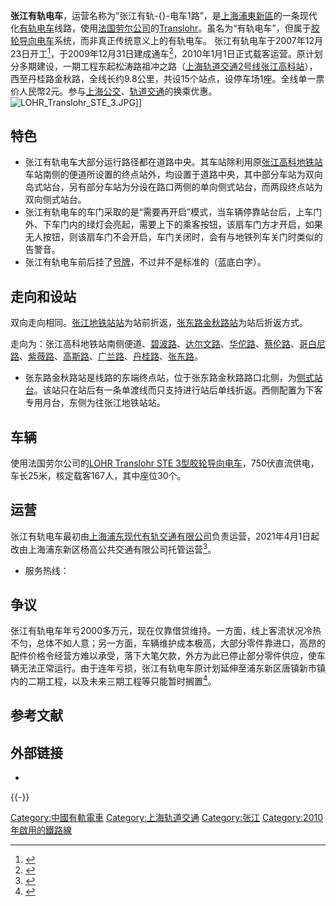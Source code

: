 {{NoteTA
|G1=Railway
|G2=Transport
|G3=Unit
}}
{{Infobox rail system-route
|rail_name=张江有轨电车1路
|image=Zhangjiang Tram.jpg
|image_width=300px
|locale={{CHN}}[[上海市|上海市]][[浦東新區|浦東新區]]
|service_type=[[导向巴士|胶轮导向电车]]
|begin_operation=2009年12月31日
|system_length=9.8公里
|stations=15
|fleet_size=3节
|max_speed=20公里/小時
|track_gauge=[[单轨|单轨]]
|engine=550伏[[直流|直流]][[接触网供电|接触网供电]]
|depot=张江停车场
|operator=[[上海浦东现代有轨交通有限公司|上海浦东现代有轨交通有限公司]]→上海浦东新区杨高公共交通有限公司
|mapimage_width=250px
|route_map = {{张江有轨电车RDT}}
}}

'''张江有轨电车'''，运营名称为“张江有轨-{}-电车1路”，是[[上海|上海]][[浦東新區|浦東新區]]的一条现代化[[有轨电车|有轨电车]]线路，使用[[法国|法国]][[劳尔公司|劳尔公司]]的[[Translohr|Translohr]]。虽名为“有轨电车”，但属于[[导向巴士|胶轮导向电车]]系统，而非真正传统意义上的有轨电车。
张江有轨电车于2007年12月23日开工<ref>{{cite web | title = 张江有轨电车项目工程今开工 | publisher = 新民晚报 | date = 2007-12-23 | url = http://sh.xinmin.cn/minsheng/2007/12/23/999353.html | accessdate = 2009-12-30 | language = zh | deadurl = yes | archiveurl = https://web.archive.org/web/20140727041307/http://sh.xinmin.cn/minsheng/2007/12/23/999353.html | archivedate = 2014-07-27 }}</ref>，于2009年12月31日建成通车<ref>{{cite web | title = 张江有轨电车31号通车 营业时间与二号线衔接(东广新闻台) | publisher = sh.sina.com.cn | date = 2009-12-30 | url = http://sh.sina.com.cn/news/s/2009-12-30/0819127953.html | accessdate = 2009-12-30 | language = zh | archive-date = 2022-01-24 | archive-url = https://web.archive.org/web/20220124042231/http://sh.sina.com.cn/news/s/2009-12-30/0819127953.html }}</ref>，2010年1月1日正式载客运营。原计划分多期建设，一期工程东起松涛路祖冲之路（[[上海轨道交通2号线|上海轨道交通2号线]][[张江高科站|张江高科站]]），西至丹桂路金秋路，全线长约9.8公里，共设15个站点，设停车场1座。全线单一票价人民幣2元。参与[[上海公交|上海公交]]、[[上海地铁|轨道交通]]的换乘优惠。
[[File:LOHR_Translohr_STE_3.JPG|thumb]]]]

== 特色 ==
* 张江有轨电车大部分运行路径都在道路中央。其车站除利用原[[张江高科站|张江高科地铁站]]车站南侧的便道所设置的终点站外，均设置于道路中央，其中部分车站为双向岛式站台，另有部分车站为分设在路口两侧的单向侧式站台，而两段终点站为双向侧式站台。
* 张江有轨电车的车门采取的是“需要再开启”模式，当车辆停靠站台后，上车门外、下车门内的绿灯会亮起，需要上下的乘客按钮，该扇车门方才开启，如果无人按钮，则该扇车门不会开启，车门关闭时，会有与地铁列车关门时类似的告警音。
* 张江有轨电车前后挂了[[中华人民共和国机动车号牌|号牌]]，不过并不是标准的（蓝底白字）。

== 走向和设站 ==
双向走向相同。[[张江高科站|张江地铁站站]]为站前折返，[[张东路金秋路站|张东路金秋路站]]为站后折返方式。

走向为：张江高科地铁站南侧便道、[[碧波路|碧波路]]、[[达尔文路|达尔文路]]、[[华佗路|华佗路]]、[[蔡伦路|蔡伦路]]、[[哥白尼路|哥白尼路]]、[[紫薇路|紫薇路]]、[[高斯路|高斯路]]、[[广兰路|广兰路]]、[[丹桂路|丹桂路]]、[[张东路|张东路]]。
* 张东路金秋路站是线路的东端终点站，位于张东路金秋路路口北侧，为[[侧式站台|侧式站台]]。该站只在站后有一条单渡线而只支持进行站后单线折返。西侧配置为下客专用月台，东侧为往张江地铁站站。

== 车辆 ==
使用法国劳尔公司的[[劳尔电车|LOHR Translohr STE 3型]][[胶轮导向电车|胶轮导向电车]]，750伏直流供电，车长25米，核定载客167人，其中座位30个。

== 运营 ==
张江有轨电车最初由[[上海浦东现代有轨交通有限公司|上海浦东现代有轨交通有限公司]]负责运营，2021年4月1日起改由上海浦东新区杨高公共交通有限公司托管运营<ref>{{cite web|url=https://mp.weixin.qq.com/s/3WidiCj9gKFA0runvQn0VQ|title=上海浦东现代有轨交通有限公司委托运营签约暨交接会议隆重举行|date=2021-03-26|publisher=今日杨高|access-date=2021-09-10|archive-date=2021-09-10|archive-url=https://web.archive.org/web/20210910035756/https://mp.weixin.qq.com/s/3WidiCj9gKFA0runvQn0VQ|dead-url=no}}</ref>。
* 服务热线：{{tel|86|21|50172210}}

== 争议 ==
张江有轨电车年亏2000多万元，现在仅靠借贷维持。一方面，线上客流状况冷热不匀，总体不如人意；另一方面，车辆维护成本极高，大部分零件靠进口，高昂的配件价格令经营方难以承受，落下大笔欠款，外方为此已停止部分零件供应，使车辆无法正常运行。由于连年亏损，张江有轨电车原计划延伸至浦东新区唐镇新市镇内的二期工程，以及未来三期工程等只能暂时搁置<ref>{{Cite web |url=http://news.163.com/15/0707/02/ATSUPS9100014Q4P.html |title=张江有轨电车年亏2000多万元 |access-date=2019-01-13 |archive-url=https://web.archive.org/web/20190113182323/http://news.163.com/15/0707/02/ATSUPS9100014Q4P.html |archive-date=2019-01-13 |dead-url=yes }}</ref>。

== 参考文献 ==
{{Reflist}}

== 外部链接 ==
* {{Commons category-inline|Trams in Zhangjiang (Shanghai)}}

{{-}}
{{张江有轨电车车站|nocat}}
{{上海轨道交通线路列表}}
{{中华人民共和国有轨电车和轻铁}}

[[Category:中國有軌電車|Category:中國有軌電車]]
[[Category:上海轨道交通|Category:上海轨道交通]]
[[Category:张江|Category:张江]]
[[Category:2010年啟用的鐵路線|Category:2010年啟用的鐵路線]]